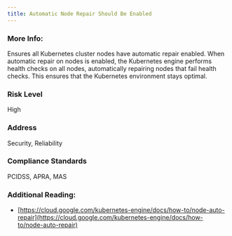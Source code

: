 ```yaml
---
title: Automatic Node Repair Should Be Enabled
---
```


### More Info:

Ensures all Kubernetes cluster nodes have automatic repair enabled. When automatic repair on nodes is enabled, the Kubernetes engine performs health checks on all nodes, automatically repairing nodes that fail health checks. This ensures that the Kubernetes environment stays optimal.

### Risk Level

High

### Address

Security, Reliability

### Compliance Standards

PCIDSS, APRA, MAS

### Additional Reading:

- [https://cloud.google.com/kubernetes-engine/docs/how-to/node-auto-repair](https://cloud.google.com/kubernetes-engine/docs/how-to/node-auto-repair)
